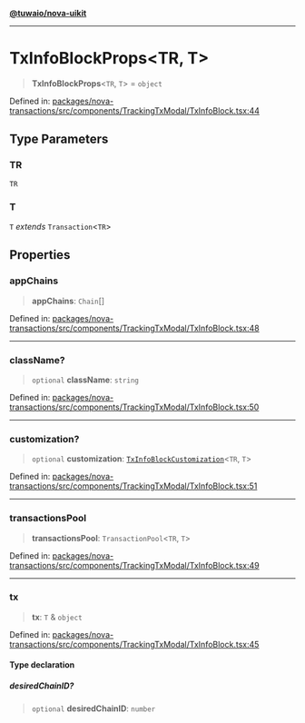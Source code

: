 [**@tuwaio/nova-uikit**](../../../README.md)

***

# TxInfoBlockProps\<TR, T\>

> **TxInfoBlockProps**\<`TR`, `T`\> = `object`

Defined in: [packages/nova-transactions/src/components/TrackingTxModal/TxInfoBlock.tsx:44](https://github.com/TuwaIO/nova-uikit/blob/1dc28ffb9d17b45d0a6a6e5d7458e83b79e27bc5/packages/nova-transactions/src/components/TrackingTxModal/TxInfoBlock.tsx#L44)

## Type Parameters

### TR

`TR`

### T

`T` *extends* `Transaction`\<`TR`\>

## Properties

### appChains

> **appChains**: `Chain`[]

Defined in: [packages/nova-transactions/src/components/TrackingTxModal/TxInfoBlock.tsx:48](https://github.com/TuwaIO/nova-uikit/blob/1dc28ffb9d17b45d0a6a6e5d7458e83b79e27bc5/packages/nova-transactions/src/components/TrackingTxModal/TxInfoBlock.tsx#L48)

***

### className?

> `optional` **className**: `string`

Defined in: [packages/nova-transactions/src/components/TrackingTxModal/TxInfoBlock.tsx:50](https://github.com/TuwaIO/nova-uikit/blob/1dc28ffb9d17b45d0a6a6e5d7458e83b79e27bc5/packages/nova-transactions/src/components/TrackingTxModal/TxInfoBlock.tsx#L50)

***

### customization?

> `optional` **customization**: [`TxInfoBlockCustomization`](TxInfoBlockCustomization.md)\<`TR`, `T`\>

Defined in: [packages/nova-transactions/src/components/TrackingTxModal/TxInfoBlock.tsx:51](https://github.com/TuwaIO/nova-uikit/blob/1dc28ffb9d17b45d0a6a6e5d7458e83b79e27bc5/packages/nova-transactions/src/components/TrackingTxModal/TxInfoBlock.tsx#L51)

***

### transactionsPool

> **transactionsPool**: `TransactionPool`\<`TR`, `T`\>

Defined in: [packages/nova-transactions/src/components/TrackingTxModal/TxInfoBlock.tsx:49](https://github.com/TuwaIO/nova-uikit/blob/1dc28ffb9d17b45d0a6a6e5d7458e83b79e27bc5/packages/nova-transactions/src/components/TrackingTxModal/TxInfoBlock.tsx#L49)

***

### tx

> **tx**: `T` & `object`

Defined in: [packages/nova-transactions/src/components/TrackingTxModal/TxInfoBlock.tsx:45](https://github.com/TuwaIO/nova-uikit/blob/1dc28ffb9d17b45d0a6a6e5d7458e83b79e27bc5/packages/nova-transactions/src/components/TrackingTxModal/TxInfoBlock.tsx#L45)

#### Type declaration

##### desiredChainID?

> `optional` **desiredChainID**: `number`
